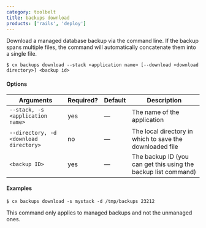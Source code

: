 ```yaml
---
category: toolbelt
title: backups download
products: ['rails', 'deploy']
---
```


Download a managed database backup via the command line. If the backup spans multiple files, the command will automatically concatenate them into a single file.

```shell
$ cx backups download --stack <application name> [--download <download directory>] <backup id>
```

#### Options

| Arguments | Required? | Default | Description |
|  ---  |  ---  |  ---  |  ---  |
| `--stack, -s <application name>` | yes | — | The name of the application |
| `--directory, -d <download directory>` | no | — | The local directory in which to save the downloaded file |
| `<backup ID>` | yes | — | The backup ID (you can get this using the backup list command) |

#### Examples

```shell
$ cx backups download -s mystack -d /tmp/backups 23212
```

<Callout type="info" title="Managed backups only">
This command only applies to managed backups and not the unmanaged ones.
</Callout>
